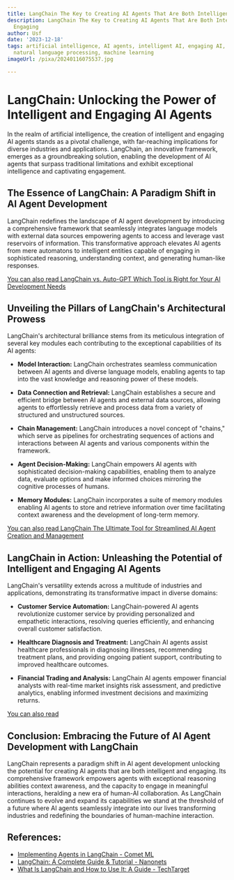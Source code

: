 ```yaml
---
title: LangChain The Key to Creating AI Agents That Are Both Intelligent and Engaging
description: LangChain The Key to Creating AI Agents That Are Both Intelligent and
  Engaging
author: Usf
date: '2023-12-18'
tags: artificial intelligence, AI agents, intelligent AI, engaging AI, LangChain,
  natural language processing, machine learning
imageUrl: /pixa/20240116075537.jpg

---
```

# LangChain: Unlocking the Power of Intelligent and Engaging AI Agents

In the realm of  artificial intelligence, the creation of intelligent and  engaging AI agents stands as a  pivotal challenge, with far-reaching implications for diverse industries and applications. LangChain, an innovative framework, emerges as a groundbreaking solution, enabling the development of AI agents that surpass traditional  limitations and exhibit exceptional intelligence and captivating engagement.

## The Essence of LangChain: A Paradigm Shift in AI Agent Development

LangChain redefines the landscape of AI agent development by  introducing a comprehensive framework that seamlessly integrates language models with external data sources empowering agents  to access and leverage vast reservoirs of  information. This transformative approach elevates AI  agents from mere  automatons to intelligent entities capable  of engaging in sophisticated reasoning, understanding context, and  generating human-like responses.

[You can also read LangChain vs. Auto-GPT  Which Tool is  Right for Your AI Development  Needs](LangChain%20vs.%20Auto-GPT%20Which%20Tool%20is%20Right%20for%20Your%20AI%20Development%20Needs)


## Unveiling the Pillars of LangChain's Architectural Prowess

LangChain's architectural  brilliance stems from its meticulous integration of several key modules each contributing to the exceptional  capabilities of its AI agents:

- **Model  Interaction:**  LangChain orchestrates seamless communication between AI agents and diverse  language models, enabling agents to tap into the vast knowledge and reasoning power of these models.

- **Data  Connection and Retrieval:** LangChain establishes a secure and efficient bridge between AI  agents and external data sources, allowing  agents to effortlessly retrieve and process data  from a variety of  structured and unstructured sources.

- **Chain  Management:** LangChain introduces a novel concept of  "chains," which serve  as pipelines for orchestrating sequences of actions and interactions between AI agents  and various components within  the framework.

- **Agent Decision-Making:**  LangChain empowers AI agents with  sophisticated decision-making capabilities, enabling them to analyze data,  evaluate options and make  informed choices mirroring  the cognitive processes of humans.

- **Memory Modules:** LangChain incorporates a suite of memory modules enabling AI agents  to store  and retrieve information over time  facilitating context awareness and the development of long-term memory.

[You can also read LangChain The Ultimate Tool for Streamlined AI Agent Creation and Management](LangChain%20The%20Ultimate%20Tool%20for%20Streamlined%20AI%20Agent%20Creation%20and%20Management)


## LangChain in Action: Unleashing the Potential of Intelligent and Engaging AI Agents

LangChain's versatility extends across a multitude of  industries and applications, demonstrating  its transformative impact in diverse  domains:

-  **Customer Service Automation:** LangChain-powered AI agents revolutionize customer service by providing personalized and empathetic interactions, resolving queries efficiently,  and enhancing overall customer satisfaction.

- **Healthcare Diagnosis and  Treatment:** LangChain AI agents assist healthcare professionals in diagnosing illnesses, recommending treatment plans, and providing ongoing patient support, contributing to improved healthcare outcomes.

- **Financial Trading and Analysis:** LangChain AI agents empower  financial analysts with real-time market insights risk assessment,  and predictive analytics, enabling informed investment decisions and maximizing returns.

[You can also read ]()


## Conclusion:  Embracing the Future  of AI Agent Development with LangChain

LangChain represents a paradigm shift in AI agent development  unlocking the potential for creating AI agents that are both intelligent and engaging. Its comprehensive framework empowers agents with exceptional reasoning  abilities context awareness, and the capacity to engage in meaningful  interactions, heralding a new era of human-AI collaboration. As LangChain  continues to evolve and expand its capabilities we stand at the threshold of a future where AI agents seamlessly integrate into our lives transforming industries and redefining the boundaries of  human-machine interaction.

## References:
- [Implementing Agents in LangChain - Comet ML](https://www.comet.com/site/blog/implementing-agents-in-langchain/)
- [LangChain: A Complete Guide & Tutorial - Nanonets](https://nanonets.com/blog/langchain/)
- [What Is LangChain and How to Use It: A Guide - TechTarget](https://www.techtarget.com/searchenterpriseai/definition/LangChain)
